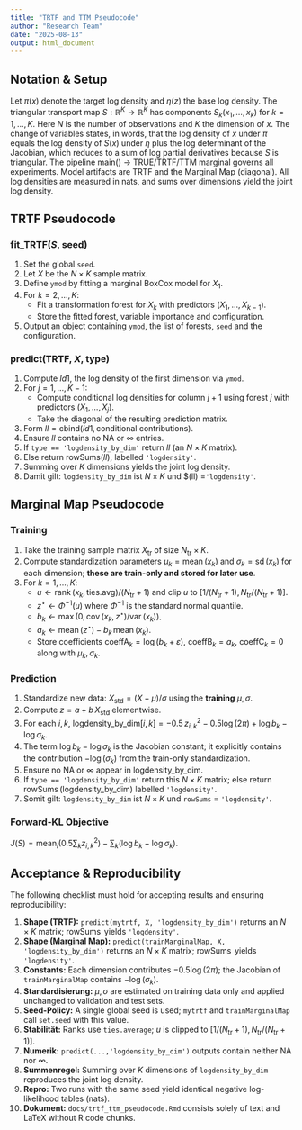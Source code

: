 ```yaml
---
title: "TRTF and TTM Pseudocode"
author: "Research Team"
date: "2025-08-13"
output: html_document
---
```


## Notation & Setup

Let $\pi(x)$ denote the target log density and $\eta(z)$ the base log density. The triangular transport map $S: \mathbb{R}^K \to \mathbb{R}^K$ has components $S_k(x_1,\ldots,x_k)$ for $k=1,\ldots,K$. Here $N$ is the number of observations and $K$ the dimension of $x$. The change of variables states, in words, that the log density of $x$ under $\pi$ equals the log density of $S(x)$ under $\eta$ plus the log determinant of the Jacobian, which reduces to a sum of log partial derivatives because $S$ is triangular. The pipeline main() -> TRUE/TRTF/TTM marginal governs all experiments. Model artifacts are TRTF and the Marginal Map (diagonal). All log densities are measured in nats, and sums over dimensions yield the joint log density.

## TRTF Pseudocode
### fit\_TRTF($S$, seed)

1. Set the global `seed`.
2. Let $X$ be the $N\times K$ sample matrix.
3. Define `ymod` by fitting a marginal BoxCox model for $X_1$.
4. For $k=2,\ldots,K$:
   - Fit a transformation forest for $X_k$ with predictors $(X_1,\ldots,X_{k-1})$.
   - Store the fitted forest, variable importance and configuration.
5. Output an object containing `ymod`, the list of forests, `seed` and the configuration.

### predict(TRTF, $X$, type)

1. Compute $ld1$, the log density of the first dimension via `ymod`.
2. For $j=1,\ldots,K-1$:
   - Compute conditional log densities for column $j+1$ using forest $j$ with predictors $(X_1,\ldots,X_j)$.
   - Take the diagonal of the resulting prediction matrix.
3. Form $ll = \text{cbind}(ld1, \text{conditional contributions})$.
4. Ensure $ll$ contains no NA or $\infty$ entries.
5. If `type == 'logdensity_by_dim'` return $ll$ (an $N\times K$ matrix).
6. Else return $\text{rowSums}(ll)$, labelled `'logdensity'`.
7. Summing over $K$ dimensions yields the joint log density.
8. Damit gilt: `logdensity_by_dim` ist $N\times K$ und $\text{rowSums}(ll) =`'logdensity'`.

## Marginal Map Pseudocode

### Training

1. Take the training sample matrix $X_{\text{tr}}$ of size $N_{\text{tr}}\times K$.
2. Compute standardization parameters $\mu_k = \operatorname{mean}(x_{k})$ and $\sigma_k = \operatorname{sd}(x_{k})$ for each dimension; **these are train-only and stored for later use**.
3. For $k=1,\ldots,K$:
   - $u \leftarrow \operatorname{rank}(x_k, \text{ties.avg})/(N_{\text{tr}}+1)$ and clip $u$ to $[1/(N_{\text{tr}}+1), N_{\text{tr}}/(N_{\text{tr}}+1)]$.
   - $z^\star \leftarrow \Phi^{-1}(u)$ where $\Phi^{-1}$ is the standard normal quantile.
   - $b_k \leftarrow \max(0, \operatorname{cov}(x_k, z^\star)/\operatorname{var}(x_k))$.
   - $a_k \leftarrow \operatorname{mean}(z^\star) - b_k\,\operatorname{mean}(x_k)$.
   - Store coefficients $\text{coeffA}_k = \log(b_k+\varepsilon)$, $\text{coeffB}_k = a_k$, $\text{coeffC}_k = 0$ along with $\mu_k,\sigma_k$.

### Prediction

1. Standardize new data: $X_{\text{std}} = (X-\mu)/\sigma$ using the **training** $\mu,\sigma$.
2. Compute $z = a + b\, X_{\text{std}}$ elementwise.
3. For each $i,k$, 
   $\text{logdensity\_by\_dim}[i,k] = -0.5\,z_{i,k}^2 -0.5\log(2\pi) + \log b_k - \log \sigma_k$.
4. The term $\log b_k - \log \sigma_k$ is the Jacobian constant; it explicitly contains the contribution $-\log(\sigma_k)$ from the train-only standardization.
5. Ensure no NA or $\infty$ appear in $\text{logdensity\_by\_dim}$.
6. If `type == 'logdensity_by_dim'` return this $N\times K$ matrix; else return $\operatorname{rowSums}(\text{logdensity\_by\_dim})$ labelled `'logdensity'`.
7. Somit gilt: `logdensity_by_dim` ist $N\times K$ und `rowSums` = `'logdensity'`.

### Forward-KL Objective

$J(S) = \operatorname{mean}_i\left(0.5\sum_k z_{i,k}^2\right) - \sum_k(\log b_k - \log \sigma_k)$.

## Acceptance & Reproducibility

The following checklist must hold for accepting results and ensuring reproducibility:

1. **Shape (TRTF):** `predict(mytrtf, X, 'logdensity_by_dim')` returns an $N\times K$ matrix; $\operatorname{rowSums}$ yields `'logdensity'`.
2. **Shape (Marginal Map):** `predict(trainMarginalMap, X, 'logdensity_by_dim')` returns an $N\times K$ matrix; $\operatorname{rowSums}$ yields `'logdensity'`.
3. **Constants:** Each dimension contributes $-0.5\log(2\pi)$; the Jacobian of `trainMarginalMap` contains $-\log(\sigma_k)$.
4. **Standardisierung:** $\mu,\sigma$ are estimated on training data only and applied unchanged to validation and test sets.
5. **Seed-Policy:** A single global seed is used; `mytrtf` and `trainMarginalMap` call `set.seed` with this value.
6. **Stabilität:** Ranks use `ties.average`; $u$ is clipped to $[1/(N_{\text{tr}}+1), N_{\text{tr}}/(N_{\text{tr}}+1)]$.
7. **Numerik:** `predict(...,'logdensity_by_dim')` outputs contain neither NA nor $\infty$.
8. **Summenregel:** Summing over $K$ dimensions of `logdensity_by_dim` reproduces the joint log density.
9. **Repro:** Two runs with the same seed yield identical negative log-likelihood tables (nats).
10. **Dokument:** `docs/trtf_ttm_pseudocode.Rmd` consists solely of text and LaTeX without R code chunks.

